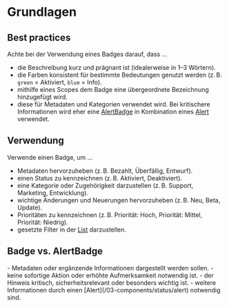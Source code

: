 # Grundlagen

## Best practices

Achte bei der Verwendung eines Badges darauf, dass ...

- die Beschreibung kurz und prägnant ist (idealerweise in 1–3 Wörtern).
- die Farben konsistent für bestimmte Bedeutungen genutzt werden (z. B. `green`
  = Aktiviert, `blue` = Info).
- mithilfe eines Scopes dem Badge eine übergeordnete Bezeichnung hinzugefügt
  wird.
- diese für Metadaten und Kategorien verwendet wird. Bei kritischere
  Informationen wird eher eine [AlertBadge](/03-components/status/alert-badge)
  in Kombination eines [Alert](/03-components/status/alert) verwendet.

## Verwendung

Verwende einen Badge, um ...

- Metadaten hervorzuheben (z. B. Bezahlt, Überfällig, Entwurf).
- einen Status zu kennzeichnen (z. B. Aktiviert, Deaktiviert).
- eine Kategorie oder Zugehörigkeit darzustellen (z. B. Support, Marketing,
  Entwicklung).
- wichtige Änderungen und Neuerungen hervorzuheben (z. B. Neu, Beta, Update).
- Prioritäten zu kennzeichnen (z. B. Priorität: Hoch, Priorität: Mittel,
  Priorität: Niedrig).
- gesetzte Filter in der [List](/03-components/structure/list) darzustellen.

## Badge vs. AlertBadge

<DoAndDont>

  <Plain heading="Verwende ein Badge, wenn z. B. ...">
    - Metadaten oder ergänzende Informationen dargestellt werden sollen.
    - keine sofortige Aktion oder erhöhte Aufmerksamkeit notwendig ist.

  </Plain>

   <Plain heading="Verwende ein AlertBadge, wenn z. B. ...">
    - der Hinweis kritisch, sicherheitsrelevant oder besonders wichtig ist.
    - weitere Informationen durch einen [Alert](/03-components/status/alert) notwendig sind.

  </Plain>
</DoAndDont>
